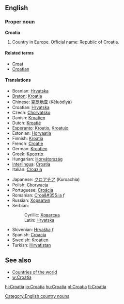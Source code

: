 ==English==
===Proper noun===
'''Croatia'''

# Country in Europe. Official name: Republic of Croatia.

====Related terms====
*[[Croat]]
*[[Croatian]]

====Translations====
{{top}}
*Bosnian: [[Hrvatska]] {{f}}
*[[Breton]]: [[Kroatia]]
*Chinese: [[克罗地亚]] (Kèluódìyà)
*Croatian: [[Hrvatska]]
*Czech: [[Chorvatsko]]
*Danish: [[Kroatien]]
*Dutch: [[Kroatië]]
*[[Esperanto]]: [[Kroatio]], [[Kroatujo]]
*Estonian: [[Horvaatia]]
*Finnish: [[Kroatia]]
*French: [[Croatie]]
*German: [[Kroatien]]
*Greek: [[Κροατία]]
*Hungarian: [[Horvátország]]
*[[Interlingua]]: [[Croatia]]
*Italian: [[Croazia]]
{{mid}}
*Japanese: [[クロアチア]] (Kuroachia)
*Polish: [[Chorwacja]]
*Portuguese: [[Croácia]]
*Romanian: [[Croa&#355;ia]] ''f''
*Russian: [[Хорватия]]
*Serbian:
*:Cyrillic: [[Хрватска]] {{f}}
*:Latin: [[Hrvatska#Serbian|Hrvatska]] {{f}}
*Slovenian: [[Hrvaška]] ''f''
*Spanish: [[Croacia]]
*Swedish: [[Kroatien]]
*Turkish: [[Hırvatistan]]
{{bottom}}

==See also==
*[[Countries of the world]]
*[[w:Croatia]]
[[Category:English country nouns]]

[[hi:Croatia]]
[[io:Croatia]]
[[hu:Croatia]]
[[pl:Croatia]]
[[fi:Croatia]]